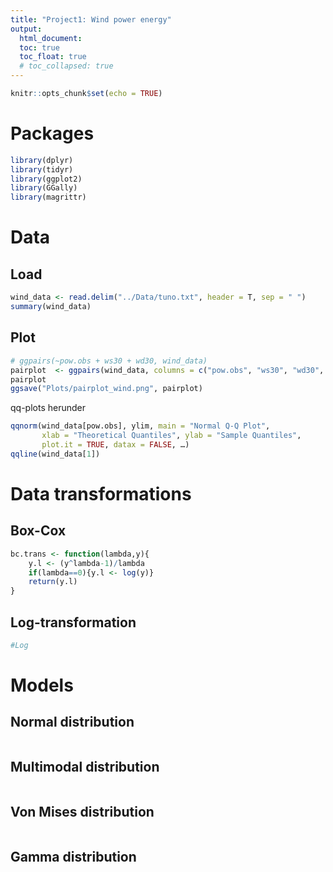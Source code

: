 ```yaml
---
title: "Project1: Wind power energy"
output: 
  html_document:
  toc: true
  toc_float: true
  # toc_collapsed: true
---
```


```r
knitr::opts_chunk$set(echo = TRUE)
```

# Packages

```r
library(dplyr)
library(tidyr)
library(ggplot2)
library(GGally)
library(magrittr)
```


# Data

## Load
```r
wind_data <- read.delim("../Data/tuno.txt", header = T, sep = " ")
summary(wind_data)
```

## Plot

```r
# ggpairs(~pow.obs + ws30 + wd30, wind_data)
pairplot  <- ggpairs(wind_data, columns = c("pow.obs", "ws30", "wd30", "r.day"))
pairplot
ggsave("Plots/pairplot_wind.png", pairplot)
```

qq-plots herunder

```r
qqnorm(wind_data[pow.obs], ylim, main = "Normal Q-Q Plot",
       xlab = "Theoretical Quantiles", ylab = "Sample Quantiles",
       plot.it = TRUE, datax = FALSE, …)
qqline(wind_data[1])
```

# Data transformations

## Box-Cox
```r
bc.trans <- function(lambda,y){
    y.l <- (y^lambda-1)/lambda
    if(lambda==0){y.l <- log(y)}
    return(y.l)
}
```


## Log-transformation
```r
#Log
```



# Models


## Normal distribution
```r

```

## Multimodal distribution
```r

```


## Von Mises distribution
```r

```


## Gamma distribution 
```r

```







